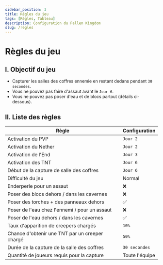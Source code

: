 ```yaml
---
sidebar_position: 3
title: Règles du jeu
tags: [Règles, Tableau]
description: Configuration du Fallen Kingdom
slug: /regles
---
```


# Règles du jeu

## I. Objectif du jeu
* Capturer les salles des coffres ennemie en restant dedans pendant `30 secondes`.
* Vous ne pouvez pas faire d'assaut avant le `Jour 6`.
* Vous ne pouvez pas poser d'eau et de blocs partout (détails ci-dessous).

## II. Liste des règles

| Règle | Configuration |
|---|---|
| Activation du PVP | `Jour 2` |
| Activation du Nether | `Jour 2` |
| Activation de l'End | `Jour 3` |
| Activation des TNT | `Jour 6` |
| Début de la capture de salle des coffres | `Jour 6` |
| Difficulté du jeu | Normal |
| Enderperle pour un assaut | ❌ |
| Poser des blocs dehors / dans les cavernes | ❌ |
| Poser des torches + des panneaux dehors | ✅ |
| Poser de l'eau chez l'ennemi / pour un assaut | ❌ |
| Poser de l'eau dehors / dans les cavernes | ✅ |
| Taux d'apparition de creepers chargés | `10%` |
| Chance d'obtenir une TNT par un creeper chargé | `50%` |
| Durée de la capture de la salle des coffres | `30 secondes` |
| Quantité de joueurs requis pour la capture | Toute l'équipe |
